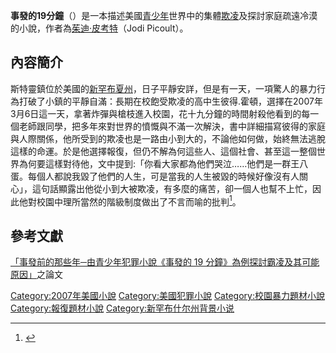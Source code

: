 {{Infobox_book<!-- See Wikipedia:WikiProject_Novels or Wikipedia:WikiProject_Books -->
| name             = 事發的19分鐘
| title_orig       ='''''Nineteen Minutes'''''
| translator       = [[顏湘如|顏湘如]]
| image            = 
| author           = [[茱迪·皮考特|茱迪·皮考特]]
| cover_artist     = 
| country          = [[美國|美國]]
| language         = [[英文|英文]]<br />[[繁體中文|繁體中文]]
| genre            = [[倫理|倫理]]
| publisher        = {{flagicon|Taiwan}} [[臺灣商務印書館|臺灣商務印書館]]
| release_date     = {{flagicon|Taiwan}} 2008年1月
| media_type       = 平裝
| pages            = 567頁
| isbn             = {{flagicon|Taiwan}} ISBN 9789570522587
}}

'''事發的19分鐘'''（{{lang-en|Nineteen Minutes}}）是一本描述美國[[青少年|青少年]]世界中的集體[[欺凌|欺凌]]及探討家庭疏遠冷漠的小說，作者為[[茱迪·皮考特|茱迪·皮考特]]（Jodi Picoult）。

== 內容簡介 ==
斯特靈鎮位於美國的[[新罕布夏州|新罕布夏州]]，日子平靜安詳，但是有一天，一項驚人的暴力行為打破了小鎮的平靜自滿：長期在校飽受欺凌的高中生彼得.霍頓，選擇在2007年3月6日這一天，拿著炸彈與槍枝進入校園，花十九分鐘的時間射殺他看到的每一個老師跟同學，把多年來對世界的憤慨與不滿一次解決，書中詳細描寫彼得的家庭與人際關係，他所受到的欺凌也是一路由小到大的，不論他如何做，始終無法逃脫這樣的命運。於是他選擇報復，但仍不解為何這些人、這個社會、甚至這一整個世界為何要這樣對待他，文中提到:「你看大家都為他們哭泣……他們是一群王八蛋。每個人都說我毀了他們的人生，可是當我的人生被毀的時候好像沒有人關心」，這句話顯露出他從小到大被欺凌，有多麼的痛苦，卻一個人也幫不上忙，因此他對校園中理所當然的階級制度做出了不言而喻的批判<ref>{{Cite web|url=http://www.books.com.tw/products/0010389992|title=事發的19分鐘|accessdate=2011-03-01|author=|date=|publisher=博客來網路書店|language=zh-tw|location=[[臺北市|臺北市]]|archive-date=2018-08-04|archive-url=https://web.archive.org/web/20180804200815/http://www.books.com.tw/products/0010389992|dead-url=no}}</ref>。

== 參考文獻 ==
{{reflist}}
[http://www.shs.edu.tw/works/essay/2011/11/2011111716130877.pdf 「事發前的那些年─由青少年犯罪小說《事發的 19 分鐘》為例探討霸凌及其可能原因」]{{Wayback|url=http://www.shs.edu.tw/works/essay/2011/11/2011111716130877.pdf |date=20180804170202 }}之論文
{{DEFAULTSORT:Nineteen Minutes}}
[[Category:2007年美國小說|Category:2007年美國小說]]
[[Category:美國犯罪小說|Category:美國犯罪小說]]
[[Category:校園暴力題材小說|Category:校園暴力題材小說]]
[[Category:報復題材小說|Category:報復題材小說]]
[[Category:新罕布什尔州背景小说|Category:新罕布什尔州背景小说]]